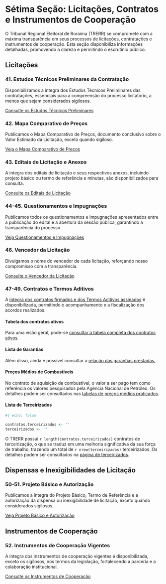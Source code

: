 # Sétima Seção: Licitações, Contratos e Instrumentos de Cooperação

O Tribunal Regional Eleitoral de Roraima (TRERR) se compromete com a máxima transparência em seus processos de licitações, contratações e instrumentos de cooperação. Esta seção disponibiliza informações detalhadas, promovendo a clareza e permitindo o escrutínio público.

## Licitações

### 41. Estudos Técnicos Preliminares da Contratação

Disponibilizamos a íntegra dos Estudos Técnicos Preliminares das contratações, essenciais para a compreensão do processo licitatório, a menos que sejam considerados sigilosos.

[Consulte os Estudos Técnicos Preliminares](pagina.em.construcao.qmd)

### 42. Mapa Comparativo de Preços

Publicamos o Mapa Comparativo de Preços, documento conclusivo sobre o Valor Estimado da Licitação, exceto quando sigiloso.

[Veja o Mapa Comparativo de Preços](pagina.em.construcao.qmd)

### 43. Editais de Licitação e Anexos

A íntegra dos editais de licitação e seus respectivos anexos, incluindo projeto básico ou termo de referência e minutas, são disponibilizados para consulta.

[Consulte os Editais de Licitação](pagina.em.construcao.qmd)

### 44-45. Questionamentos e Impugnações

Publicamos todos os questionamentos e impugnações apresentados entre a publicação do edital e a abertura da sessão pública, garantindo a transparência do processo.

[Veja Questionamentos e Impugnações](pagina.em.construcao.qmd)

### 46. Vencedor da Licitação

Divulgamos o nome do vencedor de cada licitação, reforçando nosso compromisso com a transparência.

[Consulte o Vencedor da Licitação](pagina.em.construcao.qmd)

### 47-49. Contratos e Termos Aditivos

A [íntegra dos contratos firmados e dos Termos Aditivos assinados](7.47.0.integra.contratos.qmd) é disponibilizada, permitindo o acompanhamento e a fiscalização dos acordos realizados.

#### Tabela dos contratos ativos

Para uma visão geral, pode-se [consultar a tabela completa dos contratos ativos](7.47.1.tabela.contratos.qmd).

#### Lista de Garantias

Além disso, ainda é possível consultar a [relação das garantias prestadas.](7.47.2.garantias.qmd)

#### Preços Médios de Combustíveis

No contrato de aquisição de combustível, o valor a ser pago tem como referência os valores pesquisados pela Agência Nacional de Petróleo. Os detalhes podem ser consultados nas [tabelas de preços médios praticados](7.47.3.combustiveis.qmd).

#### Lista de Terceirizados

```r
#| echo: false

contratos.terceirizados <- ''
terceirizados <- ''
```

O TRERR possui `r length(contratos.terceirizados)` contratos de terceirização, o que se traduz em uma melhoria significativa da sua força de trabalho, trazendo um total de `r nrow(terceirizados)` terceirizados. Os detalhes podem ser consultados na [página de terceirizados](8.65.2.terceirizados.qmd).

## Dispensas e Inexigibilidades de Licitação

### 50-51. Projeto Básico e Autorização

Publicamos a íntegra do Projeto Básico, Termo de Referência e a autorização da dispensa ou inexigibilidade de licitação, exceto quando considerados sigilosos.

[Veja Projeto Básico e Autorização](pagina.em.construcao.qmd)

## Instrumentos de Cooperação

### 52. Instrumentos de Cooperação Vigentes

A íntegra dos instrumentos de cooperação vigentes é disponibilizada, exceto os sigilosos, nos termos da legislação, fortalecendo a parceria e a colaboração institucional.

[Consulte os Instrumentos de Cooperação](pagina.em.construcao.qmd)
